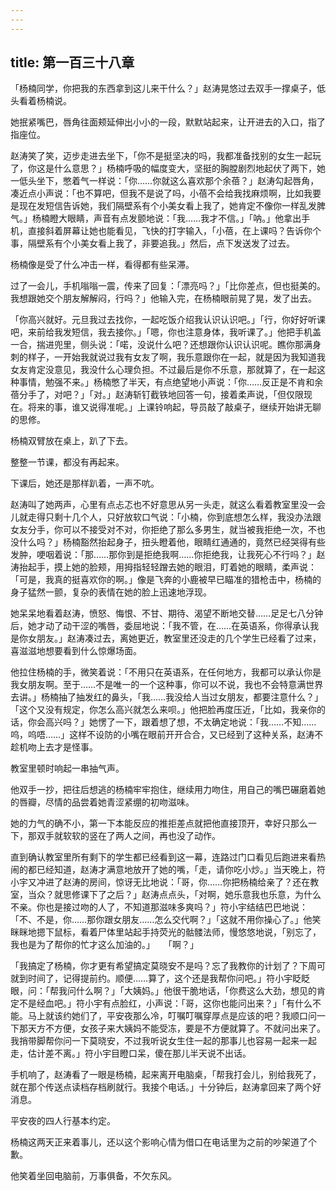 ```yaml
---
---
---
```

title: 第一百三十八章
---




「杨楠同学，你把我的东西拿到这儿来干什么？」赵涛晃悠过去双手一撑桌子，低头看着杨楠说。

她抿紧嘴巴，唇角往面颊延伸出小小的一段，默默站起来，让开进去的入口，指了指座位。

赵涛笑了笑，迈步走进去坐下，「你不是挺坚决的吗，我都准备找别的女生一起玩了，你这是什么意思？」杨楠呼吸的幅度变大，坚挺的胸膛剧烈地起伏了两下，她一低头坐下，憋着气一样说：「你……你就这么喜欢那个余蓓？」赵涛勾起唇角，凑近点小声说：「也不算吧，但我不是说了吗，小蓓不会给我找麻烦啊，比如我要是现在发短信告诉她，我们隔壁系有个小美女看上我了，她肯定不像你一样乱发脾气。」杨楠瞪大眼睛，声音有点发颤地说：「我……我才不信。」「呐。」他拿出手机，直接斜着屏幕让她也能看见，飞快的打字输入，「小蓓，在上课吗？告诉你个事，隔壁系有个小美女看上我了，非要追我。」然后，点下发送发了过去。

杨楠像是受了什么冲击一样，看得都有些呆滞。

过了一会儿，手机嗡嗡一震，传来了回复：「漂亮吗？」「比你差点，但也挺美的。我想跟她交个朋友解解闷，行吗？」他输入完，在杨楠眼前晃了晃，发了出去。

「你高兴就好。元旦我过去找你，一起吃饭介绍我认识认识吧。」「行，你好好听课吧，来前给我发短信，我去接你。」「嗯，你也注意身体，我听课了。」他把手机盖一合，揣进兜里，侧头说：「喏，没说什么吧？还想跟你认识认识呢。瞧你那满身刺的样子，一开始我就说过我有女友了啊，我乐意跟你在一起，就是因为我知道我女友肯定没意见，我没什么心理负担。不过最后是你不乐意，那就算了，在一起这种事情，勉强不来。」杨楠憋了半天，有点绝望地小声说：「你……反正是不肯和余蓓分手了，对吧？」「对。」赵涛斩钉截铁地回答一句，接着柔声说，「但仅限现在。将来的事，谁又说得准呢。」上课铃响起，导员敲了敲桌子，继续开始讲无聊的思修。

杨楠双臂放在桌上，趴了下去。

整整一节课，都没有再起来。

下课后，她还是那样趴着，一声不吭。

赵涛叫了她两声，心里有点忐忑也不好意思从另一头走，就这么看着教室里没一会儿就走得只剩十几个人，只好放软口气说：「小楠，你到底想怎么样，我没办法跟女友分手，你可以不接受对不对，你拒绝了那么多男生，就当被我拒绝一次，不也没什么吗？」杨楠豁然抬起身子，扭头瞪着他，眼睛红通通的，竟然已经哭得有些发肿，哽咽着说：「那……那你到是拒绝我啊……你拒绝我，让我死心不行吗？」赵涛抬起手，摸上她的脸颊，用拇指轻轻蹭去她的眼泪，盯着她的眼睛，柔声说：「可是，我真的挺喜欢你的啊。」像是飞奔的小鹿被早已瞄准的猎枪击中，杨楠的身子猛然一颤，复杂的表情在她的脸上迅速地浮现。

她呆呆地看着赵涛，愤怒、悔恨、不甘、期待、渴望不断地交替……足足七八分钟后，她才动了动干涩的嘴唇，委屈地说：「我不管，在……在英语系，你得承认我是你女朋友。」赵涛凑过去，离她更近，教室里还没走的几个学生已经看了过来，喜滋滋地想要看到什么惊爆场面。

他拉住杨楠的手，微笑着说：「不用只在英语系，在任何地方，我都可以承认你是我女朋友啊。至于……不是唯一的一个这种事，你可以不说，我也不会特意满世界去讲。」杨楠抽了抽发红的鼻头，「我……我没给人当过女朋友，都要注意什么？」「这个又没有规定，你怎么高兴就怎么来呗。」他把脸再度压近，「比如，我亲你的话，你会高兴吗？」她愣了一下，跟着想了想，不太确定地说：「我……不知……呜，呜唔……」这样不设防的小嘴在眼前开开合合，又已经到了这种关系，赵涛不趁机吻上去才是怪事。

教室里顿时响起一串抽气声。

他双手一抄，把往后想逃的杨楠牢牢抱住，继续用力吻住，用自己的嘴巴碾磨着她的唇瓣，尽情的品尝着她青涩紧绷的初吻滋味。

她的力气的确不小，第一下本能反应的推拒差点就把他直接顶开，幸好只那么一下，那双手就软软的竖在了两人之间，再也没了动作。

直到确认教室里所有剩下的学生都已经看到这一幕，连路过门口看见后跑进来看热闹的都已经知道，赵涛才满意地放开了她的嘴，「走，请你吃小炒。」当天晚上，符小宇又冲进了赵涛的房间，惊讶无比地说：「哥，你……你把杨楠给亲了？还在教室，当众？就思修课下了之后？」赵涛点点头，「对啊，她乐意我也乐意，为什么不亲。你也是接过吻的人了，不知道那滋味多爽吗？」符小宇结结巴巴地说：「不、不是，你……那你跟女朋友……怎么交代啊？」「这就不用你操心了。」他笑眯眯地摁下鼠标，看着尸体里站起手持荧光的骷髅法师，慢悠悠地说，「别忘了，我也是为了帮你的忙才这么加油的。」　　「啊？」

「我搞定了杨楠，你才更有希望搞定莫晓安不是吗？忘了我教你的计划了？下周可就到时间了，记得提前约。顺便……算了，这个还是我帮你问吧。」符小宇眨眨眼，问：「帮我问什么啊？」「大姨妈。」他很干脆地话，「你费这么大劲，想见的肯定不是经血吧。」符小宇有点脸红，小声说：「哥，这你也能问出来？」「有什么不能。马上就该约她们了，平安夜那么冷，叮嘱叮嘱穿厚点是应该的吧？我顺口问一下那天方不方便，女孩子来大姨妈不能受冻，要是不方便就算了。不就问出来了。我捎带脚帮你问一下莫晓安，不过我听说女生住一起的那事儿也容易一起来一起走，估计差不离。」符小宇目瞪口呆，傻在那儿半天说不出话。

手机响了，赵涛看了一眼是杨楠，起来离开电脑桌，「帮我打会儿，别给我死了，就在那个传送点读档存档刷就行。我接个电话。」十分钟后，赵涛拿回来了两个好消息。

平安夜的四人行基本约定。

杨楠这两天正来着事儿，还以这个影响心情为借口在电话里为之前的吵架道了个歉。

他笑着坐回电脑前，万事俱备，不欠东风。